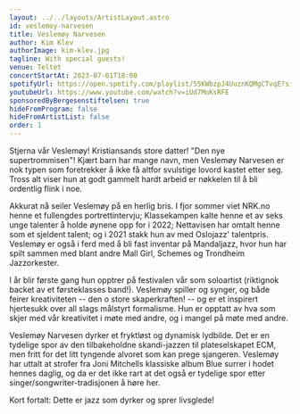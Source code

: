 ```yaml
---
layout: ../../layouts/ArtistLayout.astro
id: veslemoy-narvesen
title: Veslemøy Narvesen
author: Kim Klev
authorImage: kim-klev.jpg
tagline: With special guests!
venue: Teltet
concertStartAt: 2023-07-01T18:00
spotifyUrl: https://open.spotify.com/playlist/55KWbzpJ4UuznKQMgCTvqE?si=113077945ee349d9
youtubeUrl: https://www.youtube.com/watch?v=iUd7MoKsRFE
sponsoredByBergesenstiftelsen: true
hideFromProgram: false
hideFromArtistList: false
order: 1
---
```


Stjerna vår Veslemøy! Kristiansands store datter! "Den nye supertrommisen"! Kjært barn har mange navn, men Veslemøy Narvesen er nok typen som foretrekker å ikke få altfor svulstige lovord kastet etter seg. Tross alt viser hun at godt gammelt hardt arbeid er nøkkelen til å bli ordentlig flink i noe.

Akkurat nå seiler Veslemøy på en herlig bris. I fjor sommer viet NRK.no henne et fullengdes portrettintervju; Klassekampen kalte henne et av seks unge talenter å holde øynene opp for i 2022; Nettavisen har omtalt henne som et sjeldent talent; og i 2021 stakk hun av med Oslojazz' talentpris. Veslemøy er også i ferd med å bli fast inventar på Mandaljazz, hvor hun har spilt sammen med blant andre Mall Girl, Schemes og Trondheim Jazzorkester.

I år blir første gang hun opptrer på festivalen vår som soloartist (riktignok backet av et førsteklasses band!). Veslemøy spiller og synger, og både feirer kreativiteten -- den o store skaperkraften! -- og er et inspirert hjertesukk over all slags målstyrt formalisme. Hun er opptatt av hva som skjer med vår kreativitet i møte med andre, og i mangel på møte med andre.

Veslemøy Narvesen dyrker et fryktløst og dynamisk lydbilde. Det er en tydelige spor av den tilbakeholdne skandi-jazzen til plateselskapet ECM, men fritt for det litt tyngende alvoret som kan prege sjangeren. Veslemøy har uttalt at strofer fra Joni Mitchells klassiske album Blue surrer i hodet hennes daglig, og da er det ikke rart at det også er tydelige spor etter singer/songwriter-tradisjonen å høre her.

Kort fortalt: Dette er jazz som dyrker og sprer livsglede!
